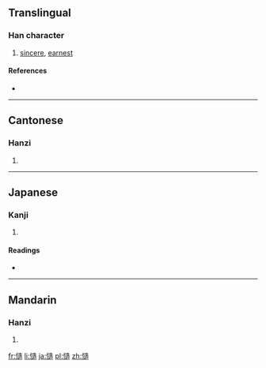 ==Translingual==

===Han character===
{{Han char|rn=61|rad=心|as=11|sn=14|four=9403<sub>6</sub>|canj=心卜竹口 (PYHR)}}

# [[sincere]], [[earnest]]

====References====
* {{Han ref|kx=0399.160|dkj=11114|dj=0739.050|hdz=42337.060|uh=6165|ud=24933|bh=E1D1|bd=57809}}

----

==Cantonese==

===Hanzi===
{{yue-hanzi|jyut=|y=chou3, jou6}}

# {{defn|lang=yue|sort=心11}}

----

==Japanese==

===Kanji===
{{ja-kanji|grade=|rs=心11}}

# {{defn|lang=ja|sort=心11}}

====Readings====
* {{ja-readings|on=[[ぞう]] (zō), [[そう]] (sō)|kun=[[たしか]] (tashika)}}

----

==Mandarin==

===Hanzi===
{{cmn-hanzi|pin=[[zào]] ([[zao4]])|wg=tsao<sup>4</sup>}}

# {{defn|lang=cmn|sort=心11}}

[[fr:慥]]
[[li:慥]]
[[ja:慥]]
[[pl:慥]]
[[zh:慥]]